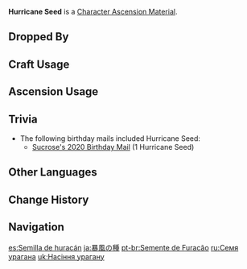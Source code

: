 {{Item Infobox
|id           = 113001
|image        = Item_Hurricane Seed.png
|type         = Character Ascension Materials
|group        = Normal Boss Drops
|invCategory  = Character Development Items
|rarity       = 4
|description  = The imploded form of an Anemo Hypostasis upon its defeat. It contains the essence of Anemo energy.<br />It is said that the power to create hurricanes resides within its seemingly fragile body. This butterfly of pure Anemo energy must be waiting for the day to conjure up storms once again.
|source1      = Dropped by Lv. 30+ [[Anemo Hypostasis]]
|source2      = 
|source3      = 
|source4      = 
|source5      = 
}}
'''Hurricane Seed''' is a [[Character Ascension Material]].

==Dropped By==
{{Dropped By|level=30}}

==Craft Usage==
{{Craft Usage}}

==Ascension Usage==
{{Ascension Usage}}

==Trivia==
* The following birthday mails included Hurricane Seed:
** [[Birthday/Sucrose#What Should I Do?|Sucrose's 2020 Birthday Mail]] (1 Hurricane Seed)

==Other Languages==
{{Other Languages
|en      = Hurricane Seed
|zhs     = 飓风之种
|zhs_rm  = Jùfēng zhī Zhǒng
|zht     = 颶風之種
|zht_rm  = Jùfēng zhī Zhǒng
|zh_tl   = Seed of the Hurricane
|ja      = 暴風の種
|ja_rm   = Boufuu no Tane
|ja_tl   = Storm Seed
|ko      = 폭풍의 씨앗
|ko_rm   = Pokpung-ui Ssiat
|ko_tl   = Seed of Strom
|es      = Semilla de huracán
|es_tl   = Hurricane Seed
|fr      = Graine d'ouragan
|fr_tl   = Hurricane Seed
|ru      = Семя урагана
|ru_tl   = 
|th      = Hurricane Seed
|vi      = Hạt Giống Bão
|vi_tl   = 
|de      = Orkansamen
|de_tl   = Hurricane Seed
|id      = Hurricane Seed
|pt      = Semente de Furacão
|pt_tl   = 
}}

==Change History==
{{Change History|1.0}}

==Navigation==
{{Development Item Navbox|type=Character Materials}}

[[es:Semilla de huracán]]
[[ja:暴風の種]]
[[pt-br:Semente de Furacão]]
[[ru:Семя урагана]]
[[uk:Насіння урагану]]